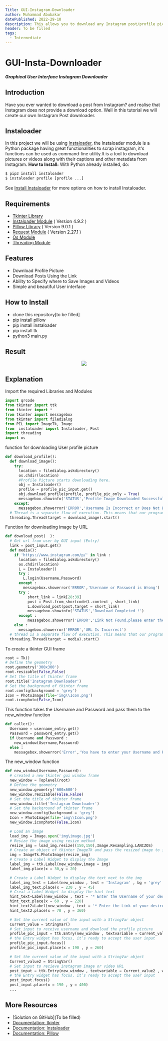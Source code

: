 ```yaml
---
Title: GUI-Instagram-Downloader
author: Muhammad Abubakar
datePublished: 2022-29-10
description: This allows you to download any Instagram post/profile picture.
header: To be filled
tags:
  - Intermediate
---
```

# GUI-Insta-Downloader

**_Graphical User Interface Instagram Downloader_**

## Introduction
<p>Have you ever wanted to download a post from Instagram? and realise that Instagram does not provide a download option.
   Well in this tutorial we will create our own Instagram Post downloader.<p>
     
## Instaloader
In this project we will be using <a href="https://instaloader.github.io">Instaloader</a>, the Instaloader module is a Python package having great functionalities to scrap instagram, it's functions can be used as command-line utility.It is a tool to download pictures or videos along with their captions and other metadata from Instagram.
**How to Install:**
With Python already installed, do:
```py 
$ pip3 install instaloader
$ instaloader profile [profile ...]     
```
See <a href="https://instaloader.github.io/installation.html#install"> Install Instaloader</a> for more options on how to install Instaloader.

## Requirements
- <a href='https://docs.python.org/3/library/tkinter.html'>Tkinter Library</a>
- <a href='https://instaloader.github.io/'>Instaloader Module</a><span>  ( Version 4.9.2 )</span>
- <a href='https://pillow.readthedocs.io/'>Pillow Library</a><span>  ( Version 9.0.1 )</span>
- <a href='https://docs.python-requests.org/'>Request Module</a><span>  ( Version 2.27.1 )</span>
- <a href='https://docs.python.org/3/library/os.html'>Os Module</a>
- <a href='https://docs.python.org/3/library/threading.html'>Threading Module</a>

## Features
- Download Profile Picture 
- Download Posts Using the Link
- Ability to Specify where to Save Images and Videos
- Simple and beautiful User interface

## How to Install 
- clone this repository[to be filled]
- pip install pillow
- pip install instaloader
- pip install tk
- python3 main.py
   
## Result

<p align="center">
  <img src="https://github.com/Arone-S-G-H/GUI-Insta-Downloader/blob/main/Result/Instagram%20Downloader%202.png">
</p>

## Explanation
<p> Import the required Libraries and Modules </P>

```py
import qrcode
from tkinter import ttk
from tkinter import *
from tkinter import messagebox
from tkinter import filedialog
from PIL import ImageTk, Image
from  instaloader import Instaloader, Post
import threading
import os
```
  
<p>function for downloading User profile picture </p>


```py
def download_profile():
  def download_image():
    try:
      location = filedialog.askdirectory()
      os.chdir(location)
      #Profile Picture starts downloading here.
      obj = Instaloader()
      profile = profile_pic_input.get()
      obj.download_profile(profile, profile_pic_only = True)
      messagebox.showinfo('STATUS','Profile Image Downloaded Successfully')
    except:
      messagebox.showerror('ERROR','Username Is Incorrect or Does Not Exist')
  # Thread is a separate flow of execution. This means that our program will have two things happening at once
  threading.Thread(target = download_image).start()
```

<p> Function for downloading image by URL</P>


```py
def download_post(  ):
  # Get url from user by GUI input (Entry)
  link = post_input.get()
  def media():
    if 'https://www.instagram.com/p/' in link :
      location = filedialog.askdirectory()
      os.chdir(location)
      L = Instaloader()
      try :
        L.login(Username,Password)
      except :
        messagebox.showerror('ERROR','Username or Password is Wrong')
      try :
          short_link = link[28:39]
          post = Post.from_shortcode(L.context , short_link)
          L.download_post(post,target = short_link)
          messagebox.showinfo('STATUS','Download Completed !')
      except :
          messagebox.showerror('ERROR','Link Not Found,please enter the link of the image')
    else :
      messagebox.showerror('ERROR','URL Is Incorrect')
  # thread is a separate flow of execution. This means that our program will have two things happening at once
  threading.Thread(target = media).start()
```


<p> To create a tkinter GUI frame</p>



```py
root = Tk()
# Define the geometry
root.geometry('300x300')
root.resizable(False,False)
# Set the title of tkinter frame
root.title('Instagram Downloader')
# Set the background of tkinter frame
root.config(background = 'grey')
Icon = PhotoImage(file='img\\Icon.png')
root.iconphoto(False,Icon)
```


This function takes the Username and Password and pass them to the new_window function 


```py
def caller():
  Username = username_entry.get()
  Password = password_entry.get()
  if Username and Password :
    new_window(Username,Password)
  else :
    messagebox.showerror('Error','You have to enter your Username and Password')
```

  The new_window function
  
  
```py
def new_window(Username,Password):
  # created a new tkinter gui window frame
  new_window = Toplevel(root)
  # Define the geometry
  new_window.geometry('600x600')
  new_window.resizable(False,False)
  # Set the title of tkinter frame
  new_window.title('Instagram Downloader')
  # Set the background of tkinter frame
  new_window.config(background = 'grey')
  Icon = PhotoImage(file='img\\Icon.png')
  new_window.iconphoto(False,Icon)

  # Load an image
  load_img = Image.open('img\image.jpg')
  # Resize the image using resize method
  resize_img = load_img.resize((150,150),Image.Resampling.LANCZOS)
  # Create an object of tkinter ImageTk and pass the resized image to it
  img = ImageTk.PhotoImage(resize_img)
  # Create a Label Widget to display the Image
  label_img = ttk.Label(new_window,image = img)
  label_img.place(x = 30,y = 20)

  # Create a Label Widget to display the text next to the img
  label_img_text = Label(new_window , text = 'Instagram' , bg = 'grey' , fg = 'white' , font = ('Calibri' , 50 , 'bold'))
  label_img_text.place(x = 230 , y = 45)
  # Creat a Label Widget to display the hint text
  hint_text=Label(new_window , text = '* Enter the Username of your desired account in below to download profile picture *' , bg = 'grey' , fg = 'yellow' , font = ('Calibri' , 10))
  hint_text.place(x = 60 , y = 220)
  hint_text2=Label(new_window , text = '* Enter the Link of your desire Image from instagram in below to download it *' , bg = 'grey' , fg = 'yellow' , font = ('Calibri' , 10))
  hint_text2.place(x = 70 , y = 360)

  # Set the current value of the input with a StringVar object
  Current_value = StringVar()
  # Set input to receive username and download the profile picture
  profile_pic_input = ttk.Entry(new_window , textvariable = Current_value , width = 35)
  # the Entry widget has focus, it’s ready to accept the user input
  profile_pic_input.focus()
  profile_pic_input.place(x = 190 , y = 260)

  # Set the current value of the input with a StringVar object
  Current_value2 = StringVar()
  # Set input to recieve instagram image or video URL
  post_input = ttk.Entry(new_window , textvariable = Current_value2 , width = 35)
  # the Entry widget has focus, it’s ready to accept the user input
  post_input.focus()
  post_input.place(x = 190 , y = 400)
  ...
```





## More Resources

- [Solution on GitHub](To be filled)
- [Documentation: tkinter](https://docs.python.org/3/library/tkinter.html)
- [Documentation: Instaloader](https://instaloader.github.io)
- [Documentation: Pillow](https://pypi.org/project/Pillow/)




